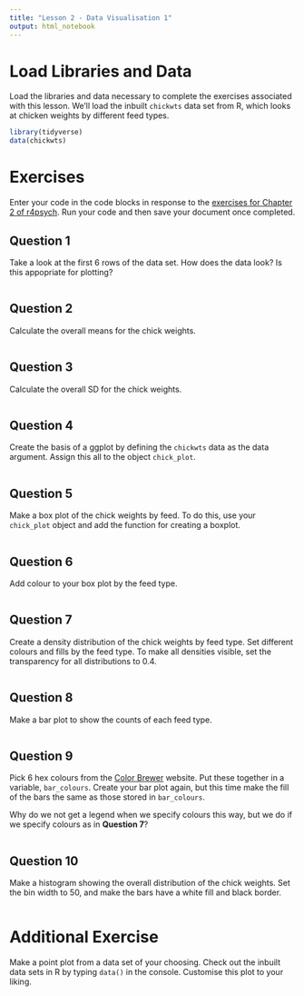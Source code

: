 ---
title: "Lesson 2 - Data Visualisation 1"
output: html_notebook
---

# Load Libraries and Data

Load the libraries and data necessary to complete the exercises associated with this lesson. We'll load the inbuilt `chickwts` data set from R, which looks at chicken weights by different feed types.

```{r load_libraries_and_data, message = FALSE}
library(tidyverse)
data(chickwts)
```

# Exercises

Enter your code in the code blocks in response to the [exercises for Chapter 2 of r4psych](http://glennwilliams.me/r4psych/data-visualisation-1.html#exercises-1). Run your code and then save your document once completed.

## Question 1

Take a look at the first 6 rows of the data set. How does the data look? Is this appopriate for plotting?

```{r Question_1}

```

## Question 2

Calculate the overall means for the chick weights.

```{r Question_2}

```

## Question 3

Calculate the overall SD for the chick weights.

```{r Question_3}

```

## Question 4

Create the basis of a ggplot by defining the `chickwts` data as the data argument. Assign this all to the object `chick_plot`.

```{r Question_4}

```

## Question 5

Make a box plot of the chick weights by feed. To do this, use your `chick_plot` object and add the function for creating a boxplot.

```{r Question_5}

```

## Question 6

Add colour to your box plot by the feed type.

```{r Question_6}

```

## Question 7

Create a density distribution of the chick weights by feed type. Set different colours and fills by the feed type. To make all densities visible, set the transparency for all distributions to 0.4.

```{r Question_7}

```

## Question 8

Make a bar plot to show the counts of each feed type.

```{r Question_8}

```

## Question 9

Pick 6 hex colours from the [Color Brewer](http://colorbrewer2.org/#type=sequential&scheme=BuGn&n=3) website. Put these together in a variable, `bar_colours`. Create your bar plot again, but this time make the fill of the bars the same as those stored in `bar_colours`. 

Why do we not get a legend when we specify colours this way, but we do if we specify colours as in **Question 7**?

```{r Question_9}

```

## Question 10

Make a histogram showing the overall distribution of the chick weights. Set the bin width to 50, and make the bars have a white fill and black border.

```{r Question_10}

```

# Additional Exercise

Make a point plot from a data set of your choosing. Check out the inbuilt data sets in R by typing `data()` in the console. Customise this plot to your liking.

```{r Additional_Exercise}

```

